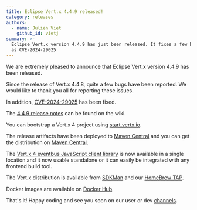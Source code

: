 ```yaml
---
title: Eclipse Vert.x 4.4.9 released!
category: releases
authors:
  - name: Julien Viet
    github_id: vietj
summary: >-
  Eclipse Vert.x version 4.4.9 has just been released. It fixes a few bugs that have been reported by the community as well
  as CVE-2024-29025
---
```


We are extremely pleased to announce that Eclipse Vert.x version 4.4.9 has been released.

Since the release of Vert.x 4.4.8, quite a few bugs have been reported. We would like to thank you all for reporting these issues.

In addition, [CVE-2024-29025](https://nvd.nist.gov/vuln/detail/CVE-2024-29025) has been fixed.

The [4.4.9 release notes](https://github.com/vert-x3/wiki/wiki/4.4.9-Release-Notes) can be found on the wiki.

You can bootstrap a Vert.x 4 project using [start.vertx.io](https://start.vertx.io).

The release artifacts have been deployed to [Maven Central](https://search.maven.org/search?q=g:io.vertx%20AND%20v:4.4.9) and
you can get the distribution on [Maven Central](https://repo1.maven.org/maven2/io/vertx/vertx-stack-manager/4.4.9/).

The [Vert.x 4 eventbus JavaScript client library](https://www.npmjs.com/package/@vertx/eventbus-bridge-client.js) is now available
in a single location and it now usable standalone or it can easily be integrated with any frontend build tool.

The Vert.x distribution is available from [SDKMan](https://sdkman.io) and our
[HomeBrew TAP](https://github.com/vertx-distrib/homebrew-tap).

Docker images are available on [Docker Hub](https://hub.docker.com/u/vertx/).

That's it! Happy coding and see you soon on our user or dev [channels](https://vertx.io/channels).
